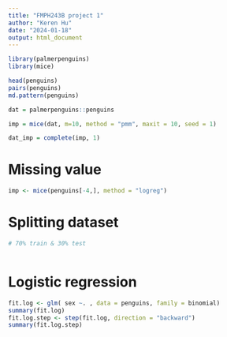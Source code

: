 ---
title: "FMPH243B project 1"
author: "Keren Hu"
date: "2024-01-18"
output: html_document
---

```{r}
library(palmerpenguins)
library(mice)
```

```{r}
head(penguins)
pairs(penguins)
md.pattern(penguins)

dat = palmerpenguins::penguins

imp = mice(dat, m=10, method = "pmm", maxit = 10, seed = 1)

dat_imp = complete(imp, 1)
```


# Missing value
```{r}
imp <- mice(penguins[-4,], method = "logreg")

```


# Splitting dataset
```{r}
# 70% train & 30% test



```


# Logistic regression
```{r}

fit.log <- glm( sex ~. , data = penguins, family = binomial)
summary(fit.log)
fit.log.step <- step(fit.log, direction = "backward")
summary(fit.log.step)
```

